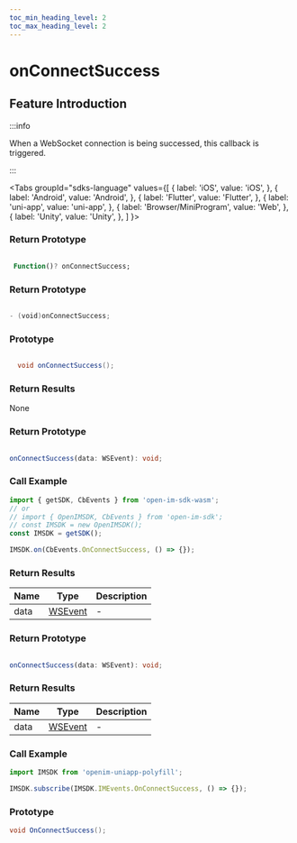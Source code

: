 ```yaml
---
toc_min_heading_level: 2
toc_max_heading_level: 2
---
```


# onConnectSuccess

## Feature Introduction

:::info

When a WebSocket connection is being successed, this callback is triggered.

:::

<Tabs
groupId="sdks-language"
values={[
{ label: 'iOS', value: 'iOS', },
{ label: 'Android', value: 'Android', },
{ label: 'Flutter', value: 'Flutter', },
{ label: 'uni-app', value: 'uni-app', },
{ label: 'Browser/MiniProgram', value: 'Web', },
{ label: 'Unity', value: 'Unity', },
]
}>

<TabItem value="Flutter">

### Return Prototype

```dart showLineNumbers

 Function()? onConnectSuccess;

```

</TabItem>

<TabItem value="iOS">

### Return Prototype

```swift showLineNumbers

- (void)onConnectSuccess;

```

</TabItem>

<TabItem value="Android">

### Prototype

```java showLineNumbers

  void onConnectSuccess();

```

### Return Results
None

</TabItem>

<TabItem value="Web">

### Return Prototype

```ts showLineNumbers

onConnectSuccess(data: WSEvent): void;

```

### Call Example

```js showLineNumbers
import { getSDK, CbEvents } from 'open-im-sdk-wasm';
// or
// import { OpenIMSDK, CbEvents } from 'open-im-sdk';
// const IMSDK = new OpenIMSDK();
const IMSDK = getSDK();

IMSDK.on(CbEvents.OnConnectSuccess, () => {});
```

### Return Results

| Name | Type                                    | Description |
| ---- | --------------------------------------- | ----------- |
| data | [WSEvent](/class/response.mdx) | -           |

</TabItem>

<TabItem value="uni-app">

### Return Prototype

```ts showLineNumbers

onConnectSuccess(data: WSEvent): void;

```

### Return Results

| Name | Type                                    | Description |
| ---- | --------------------------------------- | ----------- |
| data | [WSEvent](/class/response.mdx) | -           |

### Call Example

```js showLineNumbers
import IMSDK from 'openim-uniapp-polyfill';

IMSDK.subscribe(IMSDK.IMEvents.OnConnectSuccess, () => {});
```

</TabItem>

<TabItem value="Unity">

### Prototype

```C# showLineNumbers
void OnConnectSuccess();
```

</TabItem>

</Tabs>